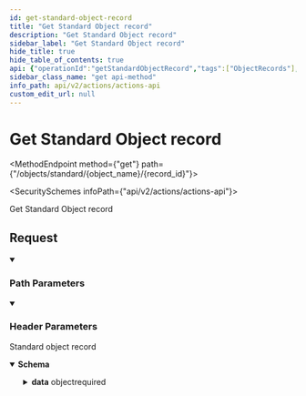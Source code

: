 ```yaml
---
id: get-standard-object-record
title: "Get Standard Object record"
description: "Get Standard Object record"
sidebar_label: "Get Standard Object record"
hide_title: true
hide_table_of_contents: true
api: {"operationId":"getStandardObjectRecord","tags":["ObjectRecords"],"security":[{"x-api-key":[]}],"responses":{"200":{"description":"Standard object record","content":{"application/json":{"schema":{"type":"object","properties":{"id":{"type":"string"},"standard_object_name":{"type":"string"},"data":{"type":"object","properties":{"additional_fields":{"type":"object","additionalProperties":true,"description":"Any data that is not part of the Schema itself but is mapped by the customer when `allow_additional_field_mappings` is `true` on the Schema."}},"additionalProperties":true,"description":"The data, in key:value format"}},"required":["id","standard_object_name","data"],"title":"standard_object_record"},"examples":{"Example":{"value":{"id":"001Fn00023f8oYYIB0","standard_object_name":"Account","data":{"Name":"Acme Corp","Description":"We create the best embedded integration platforms.","additional_properties":{"IsDomestic__c":true}}}}}}}}},"description":"Get Standard Object record","parameters":[{"name":"x-customer-id","in":"header","schema":{"type":"string","example":"my-customer-1"},"description":"The customer ID that uniquely identifies the customer in your application","required":true},{"name":"x-provider-name","in":"header","schema":{"type":"string","example":"salesforce"},"description":"The provider name","required":true},{"name":"object_name","in":"path","required":true,"schema":{"type":"string","example":"Account"}},{"name":"record_id","in":"path","required":true,"schema":{"type":"string","example":"0258cbc6-6020-430a-848e-aafacbadf4ae"}}],"method":"get","path":"/objects/standard/{object_name}/{record_id}","servers":[{"url":"https://api.supaglue.io/actions/v2","description":"Supaglue API"}],"securitySchemes":{"x-api-key":{"type":"apiKey","name":"x-api-key","in":"header","description":"API key to allow developers to access the API"}},"info":{"version":"0.13.7","title":"Actions API","contact":{"name":"Supaglue","email":"docs@supaglue.com","url":"https://supaglue.com"},"description":"#### Introduction\n\nWelcome to the Actions API documentation. You can use this API to perform CRUD on Entity or Object records in third-party providers.\n\n[![Run in Postman](https://run.pstmn.io/button.svg)](https://www.postman.com/supaglue/workspace/supaglue-public/overview)\n\n#### Base API URL\n```\nhttps://api.supaglue.io/actions/v2\n```\n"},"postman":{"name":"Get Standard Object record","description":{"type":"text/plain"},"url":{"path":["objects","standard",":object_name",":record_id"],"host":["{{baseUrl}}"],"query":[],"variable":[{"disabled":false,"description":{"content":"(Required) ","type":"text/plain"},"type":"any","value":"","key":"object_name"},{"disabled":false,"description":{"content":"(Required) ","type":"text/plain"},"type":"any","value":"","key":"record_id"}]},"header":[{"disabled":false,"description":{"content":"(Required) The customer ID that uniquely identifies the customer in your application","type":"text/plain"},"key":"x-customer-id","value":""},{"disabled":false,"description":{"content":"(Required) The provider name","type":"text/plain"},"key":"x-provider-name","value":""},{"key":"Accept","value":"application/json"}],"method":"GET","auth":{"type":"apikey","apikey":[{"type":"any","value":"x-api-key","key":"key"},{"type":"any","value":"<API Key>","key":"value"},{"type":"any","value":"header","key":"in"}]}}}
sidebar_class_name: "get api-method"
info_path: api/v2/actions/actions-api
custom_edit_url: null
---
```



<h1 className={"openapi__heading"}>Get Standard Object record</h1>

<MethodEndpoint method={"get"} path={"/objects/standard/{object_name}/{record_id}"}></MethodEndpoint>

<SecuritySchemes infoPath={"api/v2/actions/actions-api"}></SecuritySchemes>



Get Standard Object record

## Request

<details style={{"marginBottom":"1rem"}} className={"openapi-markdown__details"} data-collapsed={false} open={true}><summary style={{}}><h3 className={"openapi-markdown__details-summary-header-params"}>Path Parameters</h3></summary><div><ul><ParamsItem className={"paramsItem"} param={{"name":"object_name","in":"path","required":true,"schema":{"type":"string","example":"Account"}}}></ParamsItem><ParamsItem className={"paramsItem"} param={{"name":"record_id","in":"path","required":true,"schema":{"type":"string","example":"0258cbc6-6020-430a-848e-aafacbadf4ae"}}}></ParamsItem></ul></div></details><details style={{"marginBottom":"1rem"}} className={"openapi-markdown__details"} data-collapsed={false} open={true}><summary style={{}}><h3 className={"openapi-markdown__details-summary-header-params"}>Header Parameters</h3></summary><div><ul><ParamsItem className={"paramsItem"} param={{"name":"x-customer-id","in":"header","schema":{"type":"string","example":"my-customer-1"},"description":"The customer ID that uniquely identifies the customer in your application","required":true}}></ParamsItem><ParamsItem className={"paramsItem"} param={{"name":"x-provider-name","in":"header","schema":{"type":"string","example":"salesforce"},"description":"The provider name","required":true}}></ParamsItem></ul></div></details><div><div><ApiTabs><TabItem label={"200"} value={"200"}><div>

Standard object record

</div><div><MimeTabs className={"openapi-tabs__mime"} schemaType={"response"}><TabItem label={"application/json"} value={"application/json"}><SchemaTabs className={"openapi-tabs__schema"}><TabItem label={"Schema"} value={"Schema"}><details style={{}} className={"openapi-markdown__details response"} data-collapsed={false} open={true}><summary style={{}} className={"openapi-markdown__details-summary-response"}><strong>Schema</strong></summary><div style={{"textAlign":"left","marginLeft":"1rem"}}></div><ul style={{"marginLeft":"1rem"}}><SchemaItem collapsible={false} name={"id"} required={true} schemaName={"string"} qualifierMessage={undefined} schema={{"type":"string"}}></SchemaItem><SchemaItem collapsible={false} name={"standard_object_name"} required={true} schemaName={"string"} qualifierMessage={undefined} schema={{"type":"string"}}></SchemaItem><SchemaItem collapsible={true} className={"schemaItem"}><details style={{}} className={"openapi-markdown__details"}><summary style={{}}><span className={"openapi-schema__container"}><strong className={"openapi-schema__property"}>data</strong><span className={"openapi-schema__name"}> object</span><span className={"openapi-schema__divider"}></span><span className={"openapi-schema__required"}>required</span></span></summary><div style={{"marginLeft":"1rem"}}><div style={{"marginTop":".5rem","marginBottom":".5rem"}}>

The data, in key:value format

</div><SchemaItem collapsible={true} className={"schemaItem"}><details style={{}} className={"openapi-markdown__details"}><summary style={{}}><span className={"openapi-schema__container"}><strong className={"openapi-schema__property"}>additional_fields</strong><span className={"openapi-schema__name"}> object</span></span></summary><div style={{"marginLeft":"1rem"}}><div style={{"marginTop":".5rem","marginBottom":".5rem"}}>

Any data that is not part of the Schema itself but is mapped by the customer when `allow_additional_field_mappings` is `true` on the Schema.

</div><SchemaItem name={"property name*"} required={false} schemaName={"any"} qualifierMessage={undefined} schema={{"type":"object","additionalProperties":true,"description":"Any data that is not part of the Schema itself but is mapped by the customer when `allow_additional_field_mappings` is `true` on the Schema."}} collapsible={false} discriminator={false}></SchemaItem></div></details></SchemaItem><SchemaItem name={"property name*"} required={false} schemaName={"any"} qualifierMessage={undefined} schema={{"type":"object","properties":{"additional_fields":{"type":"object","additionalProperties":true,"description":"Any data that is not part of the Schema itself but is mapped by the customer when `allow_additional_field_mappings` is `true` on the Schema."}},"additionalProperties":true,"description":"The data, in key:value format"}} collapsible={false} discriminator={false}></SchemaItem></div></details></SchemaItem></ul></details></TabItem><TabItem label={"Example (from schema)"} value={"Example (from schema)"}><ResponseSamples responseExample={"{\n  \"id\": \"string\",\n  \"standard_object_name\": \"string\",\n  \"data\": {\n    \"additional_fields\": {}\n  }\n}"} language={"json"}></ResponseSamples></TabItem><TabItem label={"Example"} value={"Example"}><ResponseSamples responseExample={"{\n  \"id\": \"001Fn00023f8oYYIB0\",\n  \"standard_object_name\": \"Account\",\n  \"data\": {\n    \"Name\": \"Acme Corp\",\n    \"Description\": \"We create the best embedded integration platforms.\",\n    \"additional_properties\": {\n      \"IsDomestic__c\": true\n    }\n  }\n}"} language={"json"}></ResponseSamples></TabItem></SchemaTabs></TabItem></MimeTabs></div></TabItem></ApiTabs></div></div>
      
